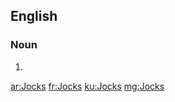 ==English==

===Noun===
{{head|en|plural}}

# {{plural of|Jock|lang=en|nocat=1}}

[[ar:Jocks]]
[[fr:Jocks]]
[[ku:Jocks]]
[[mg:Jocks]]